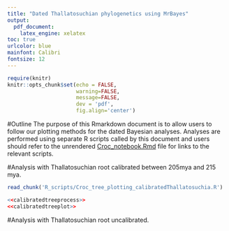 ```yaml
---
title: "Dated Thallatosuchian phylogenetics using MrBayes"
output: 
  pdf_document:
    latex_engine: xelatex
toc: true
urlcolor: blue
mainfont: Calibri
fontsize: 12
---
```


```r
require(knitr)
knitr::opts_chunk$set(echo = FALSE,
                      warning=FALSE,
                      message=FALSE,
                      dev = 'pdf',
                      fig.align='center')
```

#Outline
The purpose of this Rmarkdown document is to allow users to follow our plotting methods for the dated Bayesian analyses. Analyses are performed using separate R scripts called by this document and users should refer to the unrendered [Croc_notebook.Rmd](https://github.com/James-Kitson/Dating_Crocs.git) file for links to the relevant scripts.
\newpage

#Analysis with Thallatosuchian root calibrated between 205mya and 215 mya.

```r
read_chunk('R_scripts/Croc_tree_plotting_calibratedThallatosuchia.R')
```
```r
<<calibratedtreeprocess>>
<<calibratedtreeplot>>
```

\newpage

#Analysis with Thallatosuchian root uncalibrated.
